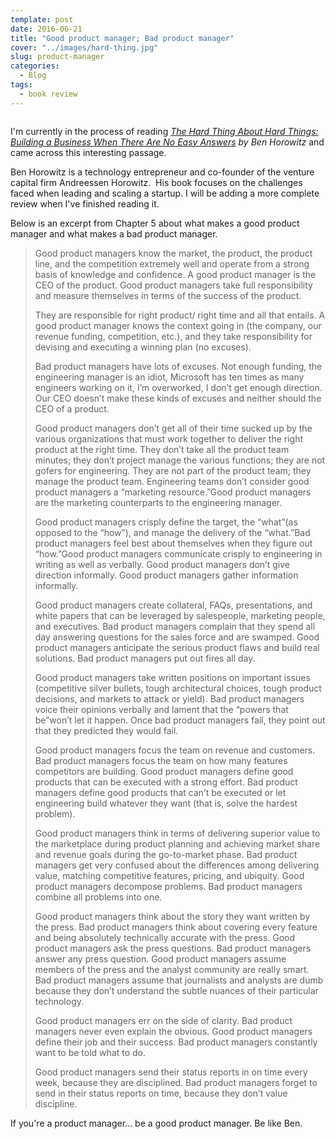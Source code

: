 ```yaml
---
template: post
date: 2016-06-21
title: "Good product manager; Bad product manager"
cover: "../images/hard-thing.jpg"
slug: product-manager
categories:
  - Blog
tags:
  - book review
---
```


<Img fluid={props.cover} className="post-cover-image webfeedsFeaturedVisual" />

I'm currently in the process of reading <em><a href="http://amzn.to/28QwPL8" target="_blank" title="Get it on Amazon">The Hard Thing About Hard Things: Building a Business When There Are No Easy Answers</a> by Ben Horowitz</em> and came across this interesting passage.

Ben Horowitz is a technology entrepreneur and co-founder of the venture capital firm Andreessen Horowitz.  His book focuses on the challenges faced when leading and scaling a startup. I will be adding a more complete review when I've finished reading it.

Below is an excerpt from Chapter 5 about what makes a good product manager and what makes a bad product manager.

<blockquote>
  <p>
    Good product managers know the market, the product, the product line, and the competition extremely well and operate from a strong basis of knowledge and confidence. A good product manager is the CEO of the product. Good product managers take full responsibility and measure themselves in terms of the success of the product.
  </p>
  <p>
    They are responsible for right product/ right time and all that entails. A good product manager knows the context going in (the company, our revenue funding, competition, etc.), and they take responsibility for devising and executing a winning plan (no excuses).
  </p>
  <p>
    Bad product managers have lots of excuses. Not enough funding, the engineering manager is an idiot, Microsoft has ten times as many engineers working on it, I’m overworked, I don’t get enough direction. Our CEO doesn’t make these kinds of excuses and neither should the CEO of a product.
  </p>
  <p>
    Good product managers don’t get all of their time sucked up by the various organizations that must work together to deliver the right product at the right time. They don’t take all the product team minutes; they don’t project manage the various functions; they are not gofers for engineering. They are not part of the product team; they manage the product team. Engineering teams don’t consider good product managers a “marketing resource.”Good product managers are the marketing counterparts to the engineering manager.
  </p>
  <p>
    Good product managers crisply define the target, the “what”(as opposed to the “how”), and manage the delivery of the “what.”Bad product managers feel best about themselves when they figure out “how.”Good product managers communicate crisply to engineering in writing as well as verbally. Good product managers don’t give direction informally. Good product managers gather information informally.
  </p>
  <p>
    Good product managers create collateral, FAQs, presentations, and white papers that can be leveraged by salespeople, marketing people, and executives. Bad product managers complain that they spend all day answering questions for the sales force and are swamped. Good product managers anticipate the serious product flaws and build real solutions. Bad product managers put out fires all day.
  </p>
  <p>
    Good product managers take written positions on important issues (competitive silver bullets, tough architectural choices, tough product decisions, and markets to attack or yield). Bad product managers voice their opinions verbally and lament that the “powers that be”won’t let it happen. Once bad product managers fail, they point out that they predicted they would fail.
  </p>
  <p>
    Good product managers focus the team on revenue and customers. Bad product managers focus the team on how many features competitors are building. Good product managers define good products that can be executed with a strong effort. Bad product managers define good products that can’t be executed or let engineering build whatever they want (that is, solve the hardest problem).
  </p>
  <p>
    Good product managers think in terms of delivering superior value to the marketplace during product planning and achieving market share and revenue goals during the go-to-market phase. Bad product managers get very confused about the differences among delivering value, matching competitive features, pricing, and ubiquity. Good product managers decompose problems. Bad product managers combine all problems into one.
  </p>
  <p>
    Good product managers think about the story they want written by the press. Bad product managers think about covering every feature and being absolutely technically accurate with the press. Good product managers ask the press questions. Bad product managers answer any press question. Good product managers assume members of the press and the analyst community are really smart. Bad product managers assume that journalists and analysts are dumb because they don’t understand the subtle nuances of their particular technology.
  </p>
  <p>
    Good product managers err on the side of clarity. Bad product managers never even explain the obvious. Good product managers define their job and their success. Bad product managers constantly want to be told what to do.
  </p>
  <p>
    Good product managers send their status reports in on time every week, because they are disciplined. Bad product managers forget to send in their status reports on time, because they don’t value discipline.
  </p>
</blockquote>

If you're a product manager... be a good product manager. Be like Ben.
